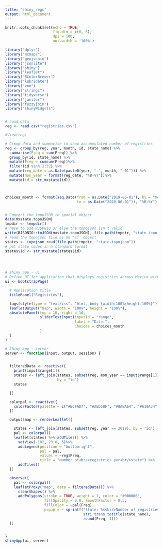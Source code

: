 ```yaml
---
title: "shiny_regs"
output: html_document
---
```


```r
knitr::opts_chunk$set(echo = TRUE, 
                      fig.dim = c(6, 6), 
                      dpi = 100, 
                      out.width = '100%')
```

```r
library("dplyr")
library("mxmaps")
library("geojsonio")
library("jsonlite")
library("shiny")
library("leaflet")
library("RColorBrewer")
library("lubridate")
library("zoo")
library("stringi")
library("tidyverse")
library("janitor")
library("fuzzyjoin")
library("shinyWidgets")


# Load data
reg <- read.csv("registries.csv")

#View(reg)

# Group data and summarise to show accummulated number of registries
reg <- group_by(reg, year, month, id, state_name) %>%
  summarise(Freq = sum(Freq)) %>%
  group_by(id, state_name) %>%
  mutate(Freq = cumsum(Freq))%>%
  filter(id %in% 1:32) %>%
  mutate(reg_date = as.Date(paste0(year, "-", month, "-01"))) %>%
  mutate(mon_year = format(reg_date, "%B-%Y"))%>%
  mutate(id = str_mxstate(id))



choices_month <- format(seq.Date(from = as.Date("2019-05-01"), by = "month", 
                                 to = as.Date("2020-06-01")), "%B-%Y")


# Convert the topoJSON to spatial object
data(mxstate.topoJSON)
tmpdir <- tempdir()
# have to use RJSONIO or else the topojson isn't valid
write(RJSONIO::toJSON(mxstate.topoJSON), file.path(tmpdir, "state.topojson"))
# read the topojson file as an 'sf' object
states <- topojson_read(file.path(tmpdir, "state.topojson"))
# put state codes in a standard format
states$id <- str_mxstate(states$id)




# Shiny app - ui 
# Define UI for application that displays registries across Mexico within a time range
ui <- bootstrapPage(

  # Application title
  titlePanel("Registries"),

  tags$style(type = "text/css", "html, body {width:100%;height:100%}"),
  leafletOutput("map", width = "100%", height = "100%"),
  absolutePanel(top = 10, right = 10,
                sliderTextInput(inputId = "range", 
                                label = "Date:", 
                                choices = choices_month
                )
  )
)

# Shiny app - server
server <- function(input, output, session) {


  filteredData <- reactive({
    print(input$range[1])
    states <- left_join(states, subset(reg, mon_year == input$range[1]), 
                        by = "id")
    states

  })

  colorpal <- reactive({
    colorFactor(palette = c("#E6FAD7", "#AED68F", "#8ABA64", "#619A34", "#406C1F", "#203E09"), reg$Freq)
  })

  output$map <- renderLeaflet({

    states <- left_join(states, subset(reg, year == 2019), by = "id")
    pal <- colorpal()
    leaflet(states) %>% addTiles() %>%
      setView(-102, 23.8, 5)%>% 
      addLegend(position = "bottomright",
                pal = pal, 
                values = ~reg$Freq, 
                title = "Number of<br/>registries per<br/>state") %>% 
      addTiles()
  })

  observe({
    pal <- colorpal()
    leafletProxy("map", data = filteredData()) %>%
      clearShapes() %>%
      addPolygons(stroke = TRUE, weight = 1, color = "#000000",
                  fillOpacity = 0.8, smoothFactor = 0.5,
                  fillColor = ~pal(Freq), 
                  popup = ~ sprintf("State: %s<br/>Number of registries: %s",
                                    stri_trans_totitle(state_name), 
                                    round(Freq, 1)))
  })


}
shinyApp(ui, server)
```

